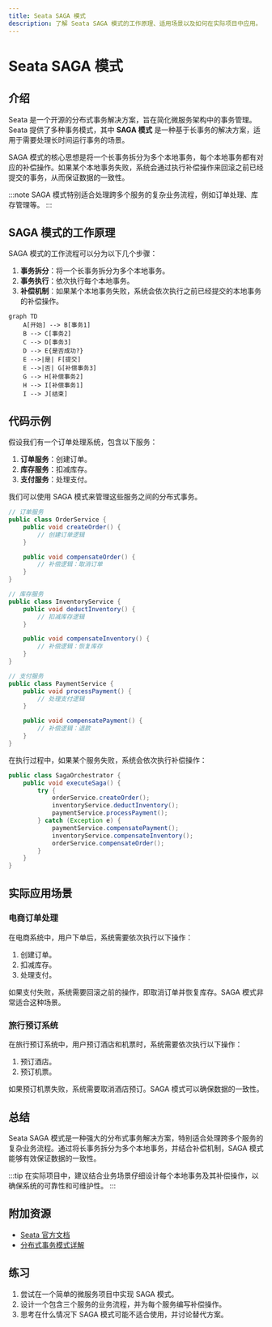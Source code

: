 ```yaml
---
title: Seata SAGA 模式
description: 了解 Seata SAGA 模式的工作原理、适用场景以及如何在实际项目中应用。
---
```


# Seata SAGA 模式

## 介绍

Seata 是一个开源的分布式事务解决方案，旨在简化微服务架构中的事务管理。Seata 提供了多种事务模式，其中 **SAGA 模式** 是一种基于长事务的解决方案，适用于需要处理长时间运行事务的场景。

SAGA 模式的核心思想是将一个长事务拆分为多个本地事务，每个本地事务都有对应的补偿操作。如果某个本地事务失败，系统会通过执行补偿操作来回滚之前已经提交的事务，从而保证数据的一致性。

:::note
SAGA 模式特别适合处理跨多个服务的复杂业务流程，例如订单处理、库存管理等。
:::

## SAGA 模式的工作原理

SAGA 模式的工作流程可以分为以下几个步骤：

1. **事务拆分**：将一个长事务拆分为多个本地事务。
2. **事务执行**：依次执行每个本地事务。
3. **补偿机制**：如果某个本地事务失败，系统会依次执行之前已经提交的本地事务的补偿操作。

```mermaid
graph TD
    A[开始] --> B[事务1]
    B --> C[事务2]
    C --> D[事务3]
    D --> E{是否成功?}
    E -->|是| F[提交]
    E -->|否| G[补偿事务3]
    G --> H[补偿事务2]
    H --> I[补偿事务1]
    I --> J[结束]
```

## 代码示例

假设我们有一个订单处理系统，包含以下服务：

1. **订单服务**：创建订单。
2. **库存服务**：扣减库存。
3. **支付服务**：处理支付。

我们可以使用 SAGA 模式来管理这些服务之间的分布式事务。

```java
// 订单服务
public class OrderService {
    public void createOrder() {
        // 创建订单逻辑
    }

    public void compensateOrder() {
        // 补偿逻辑：取消订单
    }
}

// 库存服务
public class InventoryService {
    public void deductInventory() {
        // 扣减库存逻辑
    }

    public void compensateInventory() {
        // 补偿逻辑：恢复库存
    }
}

// 支付服务
public class PaymentService {
    public void processPayment() {
        // 处理支付逻辑
    }

    public void compensatePayment() {
        // 补偿逻辑：退款
    }
}
```

在执行过程中，如果某个服务失败，系统会依次执行补偿操作：

```java
public class SagaOrchestrator {
    public void executeSaga() {
        try {
            orderService.createOrder();
            inventoryService.deductInventory();
            paymentService.processPayment();
        } catch (Exception e) {
            paymentService.compensatePayment();
            inventoryService.compensateInventory();
            orderService.compensateOrder();
        }
    }
}
```

## 实际应用场景

### 电商订单处理

在电商系统中，用户下单后，系统需要依次执行以下操作：

1. 创建订单。
2. 扣减库存。
3. 处理支付。

如果支付失败，系统需要回滚之前的操作，即取消订单并恢复库存。SAGA 模式非常适合这种场景。

### 旅行预订系统

在旅行预订系统中，用户预订酒店和机票时，系统需要依次执行以下操作：

1. 预订酒店。
2. 预订机票。

如果预订机票失败，系统需要取消酒店预订。SAGA 模式可以确保数据的一致性。

## 总结

Seata SAGA 模式是一种强大的分布式事务解决方案，特别适合处理跨多个服务的复杂业务流程。通过将长事务拆分为多个本地事务，并结合补偿机制，SAGA 模式能够有效保证数据的一致性。

:::tip
在实际项目中，建议结合业务场景仔细设计每个本地事务及其补偿操作，以确保系统的可靠性和可维护性。
:::

## 附加资源

- [Seata 官方文档](https://seata.io/zh-cn/docs/overview/what-is-seata.html)
- [分布式事务模式详解](https://microservices.io/patterns/data/saga.html)

## 练习

1. 尝试在一个简单的微服务项目中实现 SAGA 模式。
2. 设计一个包含三个服务的业务流程，并为每个服务编写补偿操作。
3. 思考在什么情况下 SAGA 模式可能不适合使用，并讨论替代方案。